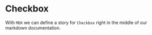 
<Meta title="Footer|Default" component={Footer} />

# Checkbox

With `MDX` we can define a story for `Checkbox` right in the middle of our
markdown documentation.

<Preview>
  <Story name="Footer">
    <Footer />
  </Story>
</Preview>
